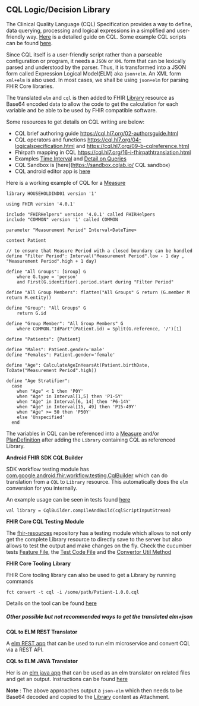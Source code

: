 ## CQL Logic/Decision Library

The Clinical Quality Language (CQL) Specification provides a way to define, data querying, processing and logical expressions in a simplified and user-friendly way. [Here](https://cql.hl7.org/01-introduction.html) is a detailed guide on CQL. Some example CQL scripts can be found [here](https://github.com/opensrp/fhir-resources/tree/main/ecbis/measure_cql).

Since CQL itself is a user-friendly script rather than a parseable configuration or program, it needs a `JSON` or `XML` form that can be lexically parsed and understood by the parser. Thus, it is transformed into a JSON form called Expression Logical Model(ELM) aka `json+elm`. An XML form `xml+elm` is also used. In most cases, we shall be using `json+elm` for parsing FHIR Core libraries. 

The translated `elm` and `cql` is then added to FHIR [Library](http://hl7.org/fhir/R4/library.html) resource as Base64 encoded data to allow the code to get the calculation for each variable and be able to be used by FHIR compatible software.

Some resources to get details on CQL writing are below:

- CQL brief authoring guide https://cql.hl7.org/02-authorsguide.html
- CQL operators and functions https://cql.hl7.org/04-logicalspecification.html and https://cql.hl7.org/09-b-cqlreference.html
- Fhirpath mapping in CQL https://cql.hl7.org/16-i-fhirpathtranslation.html
- Examples [Time Interval](https://cql.hl7.org/15-h-timeintervalcalculations.html) and [Detail on Queries](https://cql.hl7.org/03-developersguide.html#conditional-expressions)
- CQL Sandbox is [here](https://sandbox.cqlab.io/ CQL sandbox)
- CQL android editor app is [here](https://github.com/Path-Check/cql-editor-app/)

Here is a working example of CQL for a [Measure](http://hl7.org/fhir/measure.html)

````
library HOUSEHOLDIND01 version '1'

using FHIR version '4.0.1'

include "FHIRHelpers" version '4.0.1' called FHIRHelpers
include "COMMON" version '1' called COMMON

parameter "Measurement Period" Interval<DateTime>

context Patient

// to ensure that Measure Period with a closed boundary can be handled
define "Filter Period": Interval("Measurement Period".low - 1 day , "Measurement Period".high + 1 day)

define "All Groups": [Group] G
    where G.type = 'person'
    and First(G.identifier).period.start during "Filter Period"

define "All Group Members": flatten("All Groups" G return (G.member M return M.entity))

define "Group": "All Groups" G
    return G.id

define "Group Member": "All Group Members" G
    where COMMON."IdPart"(Patient.id) = Split(G.reference, '/')[1]

define "Patients": {Patient}

define "Males": Patient.gender='male'
define "Females": Patient.gender='female'

define "Age": CalculateAgeInYearsAt(Patient.birthDate, ToDate("Measurement Period".high))

define "Age Stratifier":
  case
    when "Age" < 1 then 'P0Y'
    when "Age" in Interval[1,5] then 'P1-5Y'
    when "Age" in Interval[6, 14] then 'P6-14Y'
    when "Age" in Interval[15, 49] then 'P15-49Y'
    when "Age" >= 50 then 'P50Y'
    else 'Unspecified'
  end
````


The variables in CQL can be referenced into a [Measure](http://hl7.org/fhir/measure.html) and/or [PlanDefinition](http://hl7.org/fhir/plandefinition.html) after adding the `Library` containing CQL as referenced Library.

**Android FHIR SDK CQL Builder**

SDK workflow testing module has [com.google.android.fhir.workflow.testing.CqlBuilder](https://github.com/google/android-fhir/blob/master/workflow-testing/src/main/java/com/google/android/fhir/workflow/testing/CqlBuilder.kt) which can do translation from a `CQL` to `Library` resource. This automatically does the `elm` conversion for you internally. 

An example usage can be seen in tests found [here](https://github.com/google/android-fhir/blob/master/workflow/src/test/java/com/google/android/fhir/workflow/FhirOperatorTest.kt#L150)

```
val library = CqlBuilder.compileAndBuild(cqlScriptInputStream)
```

**FHIR Core CQL Testing Module**

The [fhir-resources](https://github.com/opensrp/fhir-resources/blob/main/fhircore-testing) repository has a testing module which allows to not only get the complete Library resource to directly save to the server but also allows to test the output and make changes on the fly. Check the cucumber tests [Feature File](https://github.com/opensrp/fhir-resources/blob/main/fhircore-testing/fhircore-tests/src/androidTest/resources/measure-report/household-members.feature), the [Test Code File](https://github.com/opensrp/fhir-resources/blob/main/fhircore-testing/fhircore-tests/src/androidTest/kotlin/com/fhircore/resources/testing/measure/HouseholdMembersMeasureTest.kt#L28) and the [Convertor Util Method](https://github.com/opensrp/fhir-resources/blob/main/fhircore-testing/fhircore-tests/src/androidTest/kotlin/com/fhircore/resources/testing/CqlUtils.kt)


**FHIR Core Tooling Library**

FHIR Core tooling library can also be used to get a Library by running commands
```
fct convert -t cql -i /some/path/Patient-1.0.0.cql
```

Details on the tool can be found [here](https://github.com/opensrp/fhircore-tooling#converting-library-cql-to-json)

##### Other possible but not recommended ways to get the translated elm+json

**CQL to ELM REST Translator**

A [elm REST app](https://github.com/cqframework/cql-translation-service/blob/master/README.md) that can be used to run elm microservice and convert CQL via a REST API.


**CQL to ELM JAVA Translator**

Her is an [elm java app](https://github.com/cqframework/clinical_quality_language/blob/master/Src/java/READM.md) that can be used as an elm translator on related files and get an output. Instructions can be found [here](https://github.com/cqframework/cql-execution#to-execute-your-cql)

**Note** : The above approaches output a `json-elm` which then needs to be Base64 decoded and copied to the [Library](http://hl7.org/fhir/R4/library.html) content as Attachment.